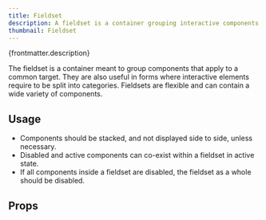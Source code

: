 ```yaml
---
title: Fieldset
description: A fieldset is a container grouping interactive components together.
thumbnail: Fieldset
---
```


<p>{frontmatter.description}</p>

<LiveExample src='Fieldset.main.jsx'>
  <AllExamples.FieldsetMainExample client:load />
</LiveExample>

The fieldset is a container meant to group components that apply to a common target. They are also useful in forms where interactive elements require to be split into categories.
Fieldsets are flexible and can contain a wide variety of components.

## Usage

- Components should be stacked, and not displayed side to side, unless necessary.
- Disabled and active components can co-exist within a fieldset in active state.
- If all components inside a fieldset are disabled, the fieldset as a whole should be disabled.

<LiveExample src='Fieldset.disabled.jsx'>
  <AllExamples.FieldsetDisabledExample client:load />
</LiveExample>

## Props

<PropsTable path='@itwin/itwinui-react/esm/core/Fieldset/Fieldset.d.ts' />
